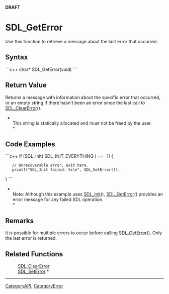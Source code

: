 <!-- pragma section-numbers off -->
<!-- pragma disable-camelcase -->
'''DRAFT'''

= SDL_GetError =
Use this function to retrieve a message about the last error that occurred.


== Syntax ==
```c++
char* SDL_GetError(void)
```

== Return Value ==
Returns a message with information about the specific error that occurred, or an empty string if there hasn't been an error since the last call to [[SDL_ClearError]]().

*<br/>This string is statically allocated and must not be freed by the user. <br/>*

== Code Examples ==
```c++
if (SDL_Init( SDL_INIT_EVERYTHING ) == -1) {
    // Unrecoverable error, exit here.
    printf("SDL_Init failed: %s\n", SDL_GetError());
}
```
*<br/>Note: Although this example uses [[SDL_Init]](), [[SDL_GetError]]() provides an error message for any failed SDL operation. <br/>*

== Remarks ==
It is possible for multiple errors to occur before calling [[SDL_GetError]]().  Only the last error is returned.

== Related Functions ==
:[[SDL_ClearError]]
:[[SDL_SetError]] *

----
[[CategoryAPI]], [[CategoryError]]
